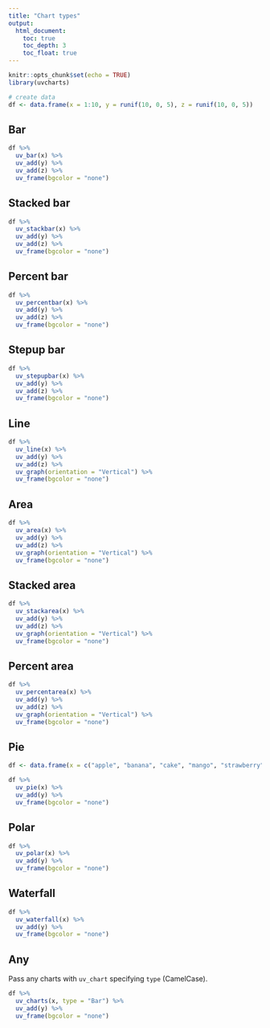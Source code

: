 ```yaml
---
title: "Chart types"
output:
  html_document:
    toc: true
    toc_depth: 3
    toc_float: true
---
```


```r
knitr::opts_chunk$set(echo = TRUE)
library(uvcharts)
```

```r
# create data
df <- data.frame(x = 1:10, y = runif(10, 0, 5), z = runif(10, 0, 5))
```

## Bar

```r
df %>%
  uv_bar(x) %>%
  uv_add(y) %>%
  uv_add(z) %>%
  uv_frame(bgcolor = "none")
```

## Stacked bar

```r
df %>%
  uv_stackbar(x) %>%
  uv_add(y) %>%
  uv_add(z) %>%
  uv_frame(bgcolor = "none")
```

## Percent bar

```r
df %>%
  uv_percentbar(x) %>%
  uv_add(y) %>%
  uv_add(z) %>%
  uv_frame(bgcolor = "none")
```

## Stepup bar

```r
df %>%
  uv_stepupbar(x) %>%
  uv_add(y) %>%
  uv_add(z) %>%
  uv_frame(bgcolor = "none")
```

## Line

```r
df %>%
  uv_line(x) %>%
  uv_add(y) %>%
  uv_add(z) %>%
  uv_graph(orientation = "Vertical") %>%
  uv_frame(bgcolor = "none")
```

## Area

```r
df %>%
  uv_area(x) %>%
  uv_add(y) %>%
  uv_add(z) %>%
  uv_graph(orientation = "Vertical") %>%
  uv_frame(bgcolor = "none")
```

## Stacked area

```r
df %>%
  uv_stackarea(x) %>%
  uv_add(y) %>%
  uv_add(z) %>%
  uv_graph(orientation = "Vertical") %>%
  uv_frame(bgcolor = "none")
```

## Percent area

```r
df %>%
  uv_percentarea(x) %>%
  uv_add(y) %>%
  uv_add(z) %>%
  uv_graph(orientation = "Vertical") %>%
  uv_frame(bgcolor = "none")
```

## Pie

```r
df <- data.frame(x = c("apple", "banana", "cake", "mango", "strawberry"), y = c(1,4,2,5,3))
```

```r
df %>%
  uv_pie(x) %>%
  uv_add(y) %>%
  uv_frame(bgcolor = "none")
```

## Polar

```r
df %>%
  uv_polar(x) %>%
  uv_add(y) %>%
  uv_frame(bgcolor = "none")
```

## Waterfall

```r
df %>%
  uv_waterfall(x) %>%
  uv_add(y) %>%
  uv_frame(bgcolor = "none")
```

## Any

Pass any charts with `uv_chart` specifying `type` (CamelCase).

```r
df %>%
  uv_charts(x, type = "Bar") %>%
  uv_add(y) %>%
  uv_frame(bgcolor = "none")
```
